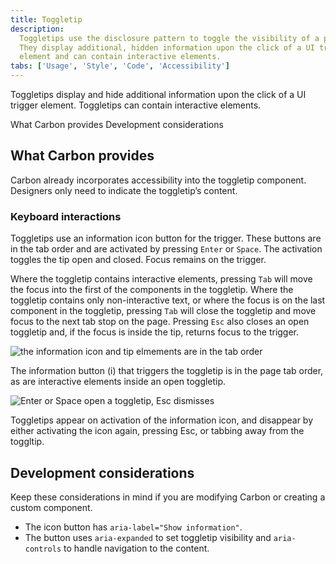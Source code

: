 ```yaml
---
title: Toggletip
description:
  Toggletips use the disclosure pattern to toggle the visibility of a popover.
  They display additional, hidden information upon the click of a UI trigger
  element and can contain interactive elements.
tabs: ['Usage', 'Style', 'Code', 'Accessibility']
---
```



<PageDescription>

Toggletips display and hide additional information upon the click of a UI
trigger element. Toggletips can contain interactive elements.

</PageDescription>

<AnchorLinks>
  <AnchorLink>What Carbon provides</AnchorLink>
  <AnchorLink>Development considerations</AnchorLink>
</AnchorLinks>

## What Carbon provides

Carbon already incorporates accessibility into the toggletip component.
Designers only need to indicate the toggletip’s content.

### Keyboard interactions

Toggletips use an information icon button for the trigger. These buttons are in
the tab order and are activated by pressing `Enter` or `Space`. The activation
toggles the tip open and closed. Focus remains on the trigger.

Where the toggletip contains interactive elements, pressing `Tab` will move the
focus into the first of the components in the toggletip. Where the toggletip
contains only non-interactive text, or where the focus is on the last component
in the toggletip, pressing `Tab` will close the toggletip and move focus to the
next tab stop on the page. Pressing `Esc` also closes an open toggletip and, if
the focus is inside the tip, returns focus to the trigger.

<Row>
<Column colLg={12}>

![the information icon and tip elmements are in the tab order](images/toggletip-accessibility-1.png)

<Caption>
  The information button (i) that triggers the toggletip is in the page tab
  order, as are interactive elements inside an open toggletip.
</Caption>

</Column>
</Row>

<Row>
<Column colLg={12}>

![Enter or Space open a toggletip, Esc dismisses](images/toggletip-accessibility-2.png)

<Caption>
  Toggletips appear on activation of the information icon, and disappear by
  either activating the icon again, pressing Esc, or tabbing away from the
  toggltip.
</Caption>

</Column>
</Row>

## Development considerations

Keep these considerations in mind if you are modifying Carbon or creating a
custom component.

- The icon button has `aria-label="Show information"`.
- The button uses `aria-expanded` to set toggletip visibility and
  `aria-controls` to handle navigation to the content.
